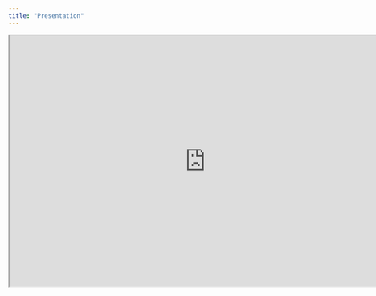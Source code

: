 ```yaml
---
title: "Presentation"
---
```


```{=html}
<iframe width="780" height="500" src="https://quarto.org/" title="Quarto Documentation"></iframe>
```

